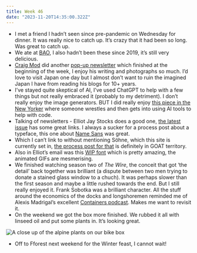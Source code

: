 ```yaml
---
title: Week 46
date: "2023-11-20T14:35:00.322Z"
---
```


- I met a friend I hadn’t seen since pre-pandemic on Wednesday for dinner. It was really nice to catch up. It’s crazy that it had been so long. Was great to catch up.
- We ate at [BAO](https://baolondon.com/), I also hadn’t been these since 2019, it’s still very delicious.
- [Craig Mod](https://craigmod.com/) did another [pop-up newsletter](https://craigmod.com/newsletters/) which finished at the beginning of the week, I enjoy his writing and photographs so much. I’d love to visit Japan one day but I almost don’t want to ruin the imagined Japan I have from reading his blogs for 10+ years.
- I’ve stayed quite skeptical of AI, I’ve used ChatGPT to help with a few things but not really embraced it (probably to my detriment). I don’t really enjoy the image generators. BUT I did really enjoy [this piece in the New Yorker](https://www.newyorker.com/magazine/2023/11/20/a-coder-considers-the-waning-days-of-the-craft) where someone wrestles and then gets into using AI tools to help with code.
- Talking of newsletters - Elliot Jay Stocks does a good one, [the latest issue](https://buttondown.email/elliotjaystocks/archive/savour-the-process/) has some great links. I always a sucker for a process post about a typeface, this one about [Name Sans](https://www.arrowtype.com/articles/name-sans-process) was great.
- Which I can’t link to without mentioning Söhne, which this site is currently set in, [the process post for that](https://klim.co.nz/blog/soehne-design-information/) is definitely in GOAT territory.
- Also in Elliot’s email was this [WIP font](https://www.futurefonts.xyz/anna-khorash/invert) which is pretty amazing, the animated GIFs are mesmerising.
- We finished watching season two of _The Wire_, the conceit that got ‘the detail’ back together was brilliant (a dispute between two men trying to donate a stained glass window to a chuch). It was perhaps slower than the first season and maybe a little rushed towards the end. But I still really enjoyed it. Frank Sobotka was a brilliant character. All the stuff around the economics of the docks and longshoremen reminded me of Alexis Madrigal’s excellent [Containers podcast](https://podcasts.apple.com/us/podcast/containers/id1209559177). Makes me want to revisit it.
- On the weekend we got the box more finished. We rubbed it all with linseed oil and put some plants in. It’s looking great.

![A close up of the alpine plants on our bike box](https://imagedelivery.net/tfgleCjJafHVtd2F4ngDnQ/JFH00433/medium)

- Off to Fforest next weekend for the Winter feast, I cannot wait!
